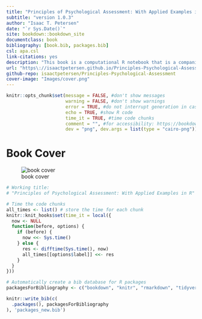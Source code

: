 ```yaml
---
title: "Principles of Psychological Assessment: With Applied Examples in R"
subtitle: "version 1.0.3"
author: "Isaac T. Petersen"
date: "`r Sys.Date()`"
site: bookdown::bookdown_site
documentclass: book
bibliography: [book.bib, packages.bib]
csl: apa.csl
link-citations: yes
description: "This book is a computational R notebook that is a companion to my PSY 5330 course on *Principles of Psychological Assessment*. The goal of this book is to provide computational examples to apply principles we discuss in class into practice."
url: "https\://isaactpetersen.github.io/Principles-Psychological-Assessment/"
github-repo: isaactpetersen/Principles-Psychological-Assessment
cover-image: "Images/cover.png"
---
```


<!-- To add a comment, select the text you want to be a comment and press CTRL-SHIFT-C -->

<!---
Or for comment blocks,
do this.
-->

<!---
To do:
-margin/side notes
-code folding
-->

<!---
To include LaTeX code, see here:
https://bookdown.org/yihui/rmarkdown-cookbook/raw-latex.html
-->

<!---
To run chunk depending on whether it is HTML (including epub) or LaTeX/PDF, see here:
https://bookdown.org/yihui/rmarkdown-cookbook/latex-html.html

eval = knitr::is_html_output()
eval = knitr::is_latex_output()
-->

<!---
Display HTML in LaTeX/PDF:
https://bookdown.org/yihui/rmarkdown-cookbook/html-widgets.html
-->

<!---
Line breaks (https://stackoverflow.com/questions/33191744/how-to-add-new-line-in-markdown-presentation):
<br/>
&nbsp;
\
two spaces at end of line
-->

<!---
Tables:

library("rmarkdown")
paged_table(data)

library("DT")
DT::datatable(data, options = list(scrollX = TRUE))

library("kable")
kable(data)
-->

<!---
Adding packages:
1. Add to relevant `.Rmd` file: library("packageName")
2. Add to `DESCRIPTION` file
3. Add to `packagesForBibliography` (below)
-->

```r
knitr::opts_chunk$set(message = FALSE, #don't show messages
                      warning = FALSE, #don't show warnings
                      error = TRUE, #do not interrupt generation in case of errors
                      echo = TRUE, #show R code
                      time_it = TRUE, #time code chunks
                      comment = "", #for accessibility: https://bookdown.org/yihui/rmarkdown-cookbook/html-accessibility.html
                      dev = "png", dev.args = list(type = "cairo-png")) #plot anti-aliasing using cairo-png
```

# Book Cover {-}

![book cover](Images/cover.png)

```r
# Working title:
# "Principles of Psychological Assessment: With Applied Examples in R"

# Time the code chunks
all_times <- list() # store the time for each chunk
knitr::knit_hooks$set(time_it = local({
  now <- NULL
  function(before, options) {
    if (before) {
      now <<- Sys.time()
    } else {
      res <- difftime(Sys.time(), now)
      all_times[[options$label]] <<- res
    }
  }
}))

# Automatically create a bib database for R packages
packagesForBibliography <- c("bookdown", "knitr", "rmarkdown", "tidyverse", "readr", "here", "psych", "MBESS", "rms", "lavaan", "semPlot", "semTools", "semPlot", "simsem", "dagitty", "dmacs", "mirt", "mirtCAT", "blandr", "gtheory", "rockchalk", "pROC", "ROCR", "ResourceSelection", "PredictABEL", "snow", "mice", "grid", "gridExtra", "corrplot", "nFactors", "tinytex", "kableExtra", "DT", "tufte", "servr", "MOTE", "Cairo", "irrCAC", "lme4", "simstandard", "MASS")

knitr::write_bib(c(
  .packages(), packagesForBibliography
), 'packages_new.bib')
```
